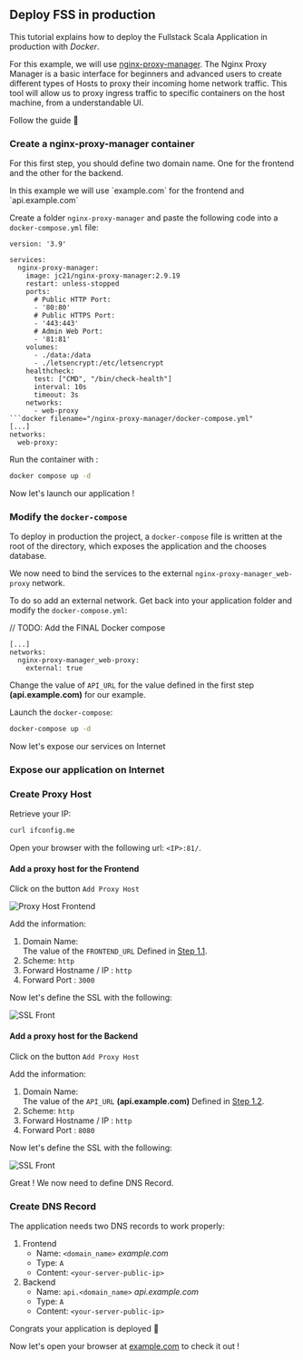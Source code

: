 
## Deploy FSS in production

This tutorial explains how to deploy the Fullstack Scala Application in production with *Docker*.

For this example, we will use [nginx-proxy-manager](https://jc21.com/2018/02/nginx-proxy-manager.html).
The Nginx Proxy Manager is a basic interface for beginners and advanced users to create different types of Hosts to proxy their incoming home network traffic.
This tool will allow us to proxy ingress traffic to specific containers on the host machine, from a understandable UI.

Follow the guide 🦮

<Steps>

### Create a nginx-proxy-manager container

For this first step, you should define two domain name.
One for the frontend and the other for the backend.

<Callout type="info">
  In this example we will use `example.com` for the frontend and `api.example.com`
</Callout>

Create a folder `nginx-proxy-manager` and paste the following code into a `docker-compose.yml` file:

```docker filename="/nginx-proxy-manager/docker-compose.yml"
version: '3.9'

services:
  nginx-proxy-manager:
    image: jc21/nginx-proxy-manager:2.9.19
    restart: unless-stopped
    ports:
      # Public HTTP Port:
      - '80:80'
      # Public HTTPS Port:
      - '443:443'
      # Admin Web Port:
      - '81:81'
    volumes:
      - ./data:/data
      - ./letsencrypt:/etc/letsencrypt
    healthcheck:
      test: ["CMD", "/bin/check-health"]
      interval: 10s
      timeout: 3s
    networks:
      - web-proxy
```docker filename="/nginx-proxy-manager/docker-compose.yml"
[...]
networks:
  web-proxy:
```

Run the container with :
```bash
docker compose up -d
```

Now let's launch our application !

### Modify the `docker-compose`

To deploy in production the project, a `docker-compose` file is written at the root of the directory, which exposes the application and 
the chooses database.

We now need to bind the services to the external `nginx-proxy-manager_web-proxy` network.

To do so add an external network.
Get back into your application folder and modify the `docker-compose.yml`:

// TODO: Add the FINAL Docker compose

```docker filename="/My Fullstack App/docker-compose.yml"
[...]
networks:
  nginx-proxy-manager_web-proxy:
    external: true  
```

Change the value of `API_URL` for the value defined in the first step **(api.example.com)** for our example.

Launch the `docker-compose`: 

```bash
docker-compose up -d
```

Now let's expose our services on Internet

### Expose our application on Internet

### Create Proxy Host

Retrieve your IP:
```bash
curl ifconfig.me
```

Open your browser with the following url: `<IP>:81/`.


#### Add a proxy host for the Frontend

Click on the button `Add Proxy Host`

![Proxy Host Frontend](/proxy_host_front.png)

Add the information:
1. Domain Name:  
The value of the `FRONTEND_URL` Defined in [Step 1.1]().
2. Scheme: `http`
3. Forward Hostname / IP : `http`
4. Forward Port : `3000`

Now let's define the SSL with the following:

![SSL Front](/ssl_front.png)

#### Add a proxy host for the Backend

Click on the button `Add Proxy Host`

Add the information:
1. Domain Name:  
The value of the `API_URL` **(api.example.com)** Defined in [Step 1.2]().
2. Scheme: `http`
3. Forward Hostname / IP : `http`
4. Forward Port : `8080`

Now let's define the SSL with the following:

![SSL Front](/ssl_front.png)


Great ! We now need to define DNS Record.

### Create DNS Record 
The application needs two DNS records to work properly:

1. Frontend
    * Name: `<domain_name>` *example.com*
    * Type: `A`
    * Content: `<your-server-public-ip>`
1. Backend
    * Name: `api.<domain_name>` *api.example.com*
    * Type: `A`
    * Content: `<your-server-public-ip>`

</Steps>


Congrats your application is deployed 🥳

Now let's open your browser at [example.com](https://example.com) to check it out !